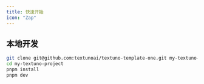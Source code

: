 ```yaml
---
title: 快速开始
icon: "Zap"
---
```


## 本地开发

```bash
git clone git@github.com:textunoai/textuno-template-one.git my-textuno-project
cd my-textuno-project
pnpm install
pnpm dev
```
